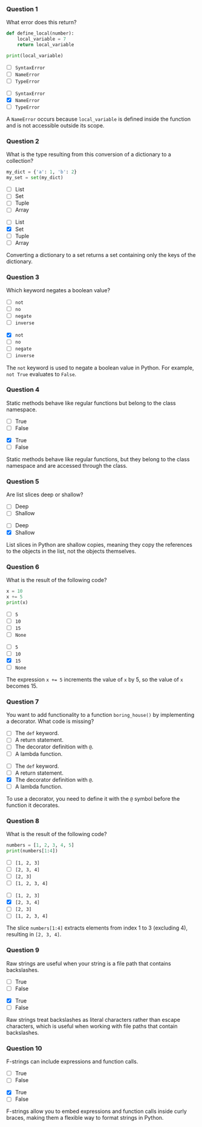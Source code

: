 ### Question 1 {.question}

What error does this return?

```python
def define_local(number):
    local_variable = 7
    return local_variable

print(local_variable)
```

::: {.r-stack}

::: {.absolute .left-0 .top-0 width=100%}
- [ ] `SyntaxError`
- [ ] `NameError`
- [ ] `TypeError`
:::

::: {.fragment .fade-in .absolute .left-0 .top-0 width=100%}
- [ ] `SyntaxError`
- [x] `NameError`
- [ ] `TypeError`


::: {.explanation}
A `NameError` occurs because `local_variable` is defined inside the function and is not accessible outside its scope.
:::
:::
:::

### Question 2 {.question}

What is the type resulting from this conversion of a dictionary to a collection?

```python
my_dict = {'a': 1, 'b': 2}
my_set = set(my_dict)
```

::: {.r-stack}

::: {.absolute .left-0 .top-0 width=100%}
- [ ] List
- [ ] Set
- [ ] Tuple
- [ ] Array
:::

::: {.fragment .fade-in .absolute .left-0 .top-0 width=100%}
- [ ] List
- [x] Set
- [ ] Tuple
- [ ] Array


::: {.explanation}
Converting a dictionary to a set returns a set containing only the keys of the dictionary.
:::
:::
:::

### Question 3 {.question}

Which keyword negates a boolean value?

::: {.r-stack}

::: {.absolute .left-0 .top-0 width=100%}
- [ ] `not`
- [ ] `no`
- [ ] `negate`
- [ ] `inverse`
:::

::: {.fragment .fade-in .absolute .left-0 .top-0 width=100%}
- [x] `not`
- [ ] `no`
- [ ] `negate`
- [ ] `inverse`


::: {.explanation}
The `not` keyword is used to negate a boolean value in Python. For example, `not True` evaluates to `False`.
:::
:::
:::

### Question 4 {.question}

Static methods behave like regular functions but belong to the class namespace.

::: {.r-stack}

::: {.absolute .left-0 .top-0 width=100%}
- [ ] True
- [ ] False
:::

::: {.fragment .fade-in .absolute .left-0 .top-0 width=100%}
- [x] True
- [ ] False


::: {.explanation}
Static methods behave like regular functions, but they belong to the class namespace and are accessed through the class.
:::
:::
:::

### Question 5 {.question}

Are list slices deep or shallow?

::: {.r-stack}

::: {.absolute .left-0 .top-0 width=100%}
- [ ] Deep
- [ ] Shallow
:::

::: {.fragment .fade-in .absolute .left-0 .top-0 width=100%}
- [ ] Deep
- [x] Shallow


::: {.explanation}
List slices in Python are shallow copies, meaning they copy the references to the objects in the list, not the objects themselves.
:::
:::
:::

### Question 6 {.question}

What is the result of the following code?

```python
x = 10
x += 5
print(x)
```

::: {.r-stack}

::: {.absolute .left-0 .top-0 width=100%}
- [ ] `5`
- [ ] `10`
- [ ] `15`
- [ ] `None`
:::

::: {.fragment .fade-in .absolute .left-0 .top-0 width=100%}
- [ ] `5`
- [ ] `10`
- [x] `15`
- [ ] `None`


::: {.explanation}
The expression `x += 5` increments the value of `x` by 5, so the value of `x` becomes 15.
:::
:::
:::

### Question 7 {.question}

You want to add functionality to a function `boring_house()` by implementing a decorator. What code is missing?

::: {.r-stack}

::: {.absolute .left-0 .top-0 width=100%}
- [ ] The `def` keyword.
- [ ] A return statement.
- [ ] The decorator definition with `@`.
- [ ] A lambda function.
:::

::: {.fragment .fade-in .absolute .left-0 .top-0 width=100%}
- [ ] The `def` keyword.
- [ ] A return statement.
- [x] The decorator definition with `@`.
- [ ] A lambda function.


::: {.explanation}
To use a decorator, you need to define it with the `@` symbol before the function it decorates.
:::
:::
:::

### Question 8 {.question}

What is the result of the following code?

```python
numbers = [1, 2, 3, 4, 5]
print(numbers[1:4])
```

::: {.r-stack}

::: {.absolute .left-0 .top-0 width=100%}
- [ ] `[1, 2, 3]`
- [ ] `[2, 3, 4]`
- [ ] `[2, 3]`
- [ ] `[1, 2, 3, 4]`
:::

::: {.fragment .fade-in .absolute .left-0 .top-0 width=100%}
- [ ] `[1, 2, 3]`
- [x] `[2, 3, 4]`
- [ ] `[2, 3]`
- [ ] `[1, 2, 3, 4]`


::: {.explanation}
The slice `numbers[1:4]` extracts elements from index 1 to 3 (excluding 4), resulting in `[2, 3, 4]`.
:::
:::
:::

### Question 9 {.question}

Raw strings are useful when your string is a file path that contains backslashes.

::: {.r-stack}

::: {.absolute .left-0 .top-0 width=100%}
- [ ] True
- [ ] False
:::

::: {.fragment .fade-in .absolute .left-0 .top-0 width=100%}
- [x] True
- [ ] False


::: {.explanation}
Raw strings treat backslashes as literal characters rather than escape characters, which is useful when working with file paths that contain backslashes.
:::
:::
:::

### Question 10 {.question}

F-strings can include expressions and function calls.

::: {.r-stack}

::: {.absolute .left-0 .top-0 width=100%}
- [ ] True
- [ ] False
:::

::: {.fragment .fade-in .absolute .left-0 .top-0 width=100%}
- [x] True
- [ ] False


::: {.explanation}
F-strings allow you to embed expressions and function calls inside curly braces, making them a flexible way to format strings in Python.
:::
:::
:::

